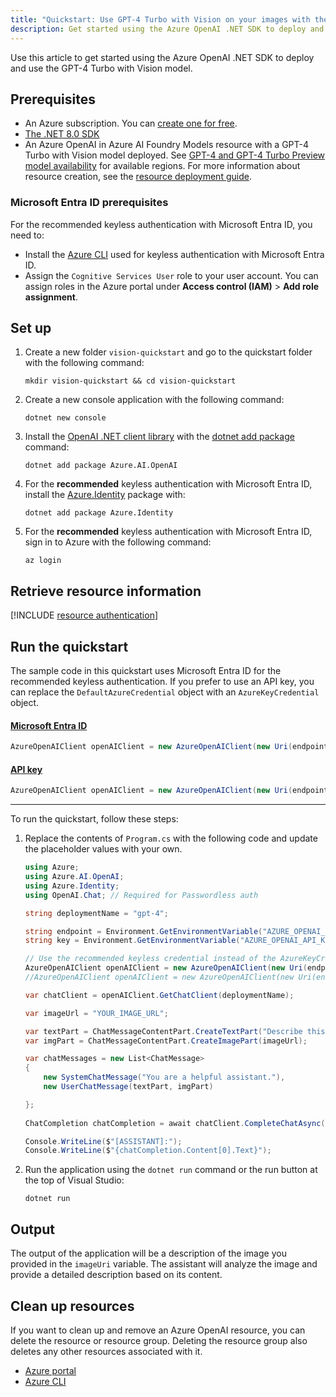 ```yaml
---
title: "Quickstart: Use GPT-4 Turbo with Vision on your images with the .NET SDK"
description: Get started using the Azure OpenAI .NET SDK to deploy and use the GPT-4 Turbo with Vision model.
---
```


Use this article to get started using the Azure OpenAI .NET SDK to deploy and use the GPT-4 Turbo with Vision model. 

## Prerequisites

- An Azure subscription. You can [create one for free](https://azure.microsoft.com/free/cognitive-services?azure-portal=true).
- [The .NET 8.0 SDK](https://dotnet.microsoft.com/en-us/download)
- An Azure OpenAI in Azure AI Foundry Models resource with a GPT-4 Turbo with Vision model deployed. See [GPT-4 and GPT-4 Turbo Preview model availability](../concepts/models.md#gpt-4-and-gpt-4-turbo-model-availability) for available regions. For more information about resource creation, see the [resource deployment guide](/azure/ai-services/openai/how-to/create-resource).

### Microsoft Entra ID prerequisites

For the recommended keyless authentication with Microsoft Entra ID, you need to:
- Install the [Azure CLI](/cli/azure/install-azure-cli) used for keyless authentication with Microsoft Entra ID.
- Assign the `Cognitive Services User` role to your user account. You can assign roles in the Azure portal under **Access control (IAM)** > **Add role assignment**.

## Set up

1. Create a new folder `vision-quickstart` and go to the quickstart folder with the following command:

    ```shell
    mkdir vision-quickstart && cd vision-quickstart
    ```

1. Create a new console application with the following command:

    ```shell
    dotnet new console
    ```

3. Install the [OpenAI .NET client library](https://www.nuget.org/packages/Azure.AI.OpenAI/) with the [dotnet add package](/dotnet/core/tools/dotnet-add-package) command:

    ```console
    dotnet add package Azure.AI.OpenAI
    ```

1. For the **recommended** keyless authentication with Microsoft Entra ID, install the [Azure.Identity](https://www.nuget.org/packages/Azure.Identity) package with:

    ```console
    dotnet add package Azure.Identity
    ```

1. For the **recommended** keyless authentication with Microsoft Entra ID, sign in to Azure with the following command:

    ```console
    az login
    ```

## Retrieve resource information

[!INCLUDE [resource authentication](resource-authentication)]

## Run the quickstart

The sample code in this quickstart uses Microsoft Entra ID for the recommended keyless authentication. If you prefer to use an API key, you can replace the `DefaultAzureCredential` object with an `AzureKeyCredential` object. 

#### [Microsoft Entra ID](#tab/keyless)

```csharp
AzureOpenAIClient openAIClient = new AzureOpenAIClient(new Uri(endpoint), new DefaultAzureCredential()); 
```

#### [API key](#tab/api-key)

```csharp
AzureOpenAIClient openAIClient = new AzureOpenAIClient(new Uri(endpoint), new AzureKeyCredential(key));
```
---

To run the quickstart, follow these steps:

1. Replace the contents of `Program.cs` with the following code and update the placeholder values with your own.

    ```csharp
    using Azure;
    using Azure.AI.OpenAI;
    using Azure.Identity;
    using OpenAI.Chat; // Required for Passwordless auth
    
    string deploymentName = "gpt-4";
    
    string endpoint = Environment.GetEnvironmentVariable("AZURE_OPENAI_ENDPOINT") ?? "https://<your-resource-name>.openai.azure.com/";
    string key = Environment.GetEnvironmentVariable("AZURE_OPENAI_API_KEY") ?? "<your-key>";
    
    // Use the recommended keyless credential instead of the AzureKeyCredential credential.
    AzureOpenAIClient openAIClient = new AzureOpenAIClient(new Uri(endpoint), new DefaultAzureCredential()); 
    //AzureOpenAIClient openAIClient = new AzureOpenAIClient(new Uri(endpoint), new AzureKeyCredential(key));

    var chatClient = openAIClient.GetChatClient(deploymentName);
    
    var imageUrl = "YOUR_IMAGE_URL";
    
    var textPart = ChatMessageContentPart.CreateTextPart("Describe this picture:");
    var imgPart = ChatMessageContentPart.CreateImagePart(imageUrl); 

    var chatMessages = new List<ChatMessage>
    {
        new SystemChatMessage("You are a helpful assistant."),
        new UserChatMessage(textPart, imgPart)

    };
        
    ChatCompletion chatCompletion = await chatClient.CompleteChatAsync(chatMessages);
    
    Console.WriteLine($"[ASSISTANT]:");
    Console.WriteLine($"{chatCompletion.Content[0].Text}");
    ```

1. Run the application using the `dotnet run` command or the run button at the top of Visual Studio:

    ```dotnetcli
    dotnet run
    ```

## Output

The output of the application will be a description of the image you provided in the `imageUri` variable. The assistant will analyze the image and provide a detailed description based on its content.

## Clean up resources

If you want to clean up and remove an Azure OpenAI resource, you can delete the resource or resource group. Deleting the resource group also deletes any other resources associated with it.

- [Azure portal](../../../ai-services/multi-service-resource.md?pivots=azportal#clean-up-resources)
- [Azure CLI](../../../ai-services/multi-service-resource.md?pivots=azcli#clean-up-resources)


